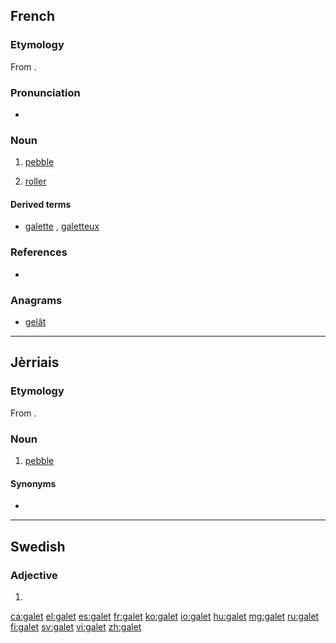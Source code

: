 ==French==

===Etymology===
From {{etyl|fro|fr}} {{term|gal||rock}}.

===Pronunciation===
* {{IPA|/ɡalɛ/|lang=fr}}

===Noun===
{{fr-noun|m}}

# [[pebble]]
# {{context|technology|lang=fr}} [[roller]]

====Derived terms====
* [[galette]] {{f}}, [[galetteux]]

===References===
* {{R:NPLarousse}}

===Anagrams===
* [[gelât#French|gelât]]

----

==Jèrriais==

===Etymology===
From {{etyl|fro|roa-jer}} {{term|gal||rock|lang=fro}}{{suffix||et|lang=roa-jer}}.

===Noun===
{{roa-jer-noun|m}}

# [[pebble]]

====Synonyms====
* {{l|roa-jer|galot}}

----

==Swedish==

===Adjective===
{{head|sv|adjective form}}

# {{sv-adj-form-abs-indef-n|galen}}

[[ca:galet]]
[[el:galet]]
[[es:galet]]
[[fr:galet]]
[[ko:galet]]
[[io:galet]]
[[hu:galet]]
[[mg:galet]]
[[ru:galet]]
[[fi:galet]]
[[sv:galet]]
[[vi:galet]]
[[zh:galet]]
